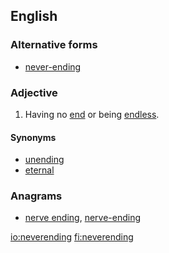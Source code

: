 ==English==

===Alternative forms===
* [[never-ending]]

===Adjective===
{{en-adj|-}}

# Having no [[end]] or being [[endless]].

====Synonyms====
* [[unending]]
* [[eternal]]

===Anagrams===
* [[nerve ending#English|nerve ending]], [[nerve-ending#English|nerve-ending]]

[[io:neverending]]
[[fi:neverending]]